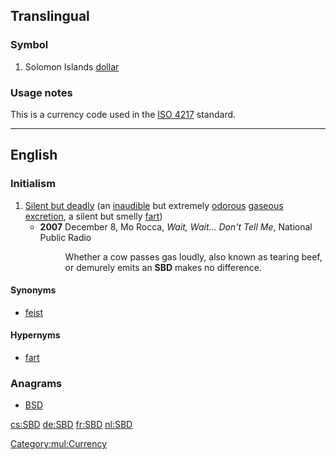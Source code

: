 ==Translingual==

===Symbol===
{{head|mul|symbol}}

# Solomon Islands [[dollar]]

===Usage notes===
This is a currency code used in the [[w:ISO 4217|ISO 4217]] standard.

[[Category:mul:Currency]]

----

==English==

===Initialism===
{{rfc-header|Initialism}}
{{head|en|initialism}}

# [[silent but deadly|Silent but deadly]] (an [[inaudible]] but extremely [[odorous]] [[gaseous]] [[excretion]], a silent but smelly [[fart]])
#* '''2007''' December 8, Mo Rocca, ''Wait, Wait... Don't Tell Me'', National Public Radio
#*: Whether a cow passes gas loudly, also known as tearing beef, or demurely emits an '''SBD''' makes no difference.

====Synonyms====
* [[feist]]

====Hypernyms====
* [[fart]]

===Anagrams===
* [[BSD#English|BSD]]

[[cs:SBD]]
[[de:SBD]]
[[fr:SBD]]
[[nl:SBD]]